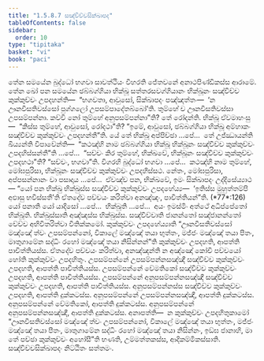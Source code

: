 ```yaml
---
title: "1.5.8.7 සඤ්චිච්චසික්ඛාපද"
tableOfContents: false
sidebar:
  order: 10
type: "tipitaka"
basket: "vi"
book: "paci"
---
```



<DynamicBreadcrumb />

<Division number="464" book="paci">

<Paragraph number="1379" book="paci">
තේන සමයේන බුද්ධෝ භගවා සාවත්ථියං විහරති ජේතවනේ අනාථපිණ්ඩිකස්ස ආරාමේ. තේන ඛෝ පන සමයේන ඡබ්බග්ගියා භික්ඛූ සත්තරසවග්ගියානං භික්ඛූනං සඤ්චිච්ච කුක්කුච්චං උපදහන්ති—  “භගවතා, ආවුසෝ, සික්ඛාපදං පඤ්ඤත්තං—  ‘න ඌනවීසතිවස්සෝ පුග්ගලෝ උපසම්පාදේතබ්බෝ’ති. තුම්හේ ච ඌනවීසතිවස්සා උපසම්පන්නා. කච්චි නෝ තුම්හේ අනුපසම්පන්නා”ති? තේ රෝදන්ති. භික්ඛූ ඒවමාහංසු—  “කිස්ස තුම්හේ, ආවුසෝ, රෝදථා”ති? “ඉමේ, ආවුසෝ, ඡබ්බග්ගියා භික්ඛූ අම්හාකං සඤ්චිච්ච කුක්කුච්චං උපදහන්තී”ති.
</Paragraph>

<Paragraph number="1380" book="paci">
යේ තේ භික්ඛූ අප්පිච්ඡා …පේ…  තේ උජ්ඣායන්ති ඛිය්‍යන්ති විපාචේන්ති—  “කථඤ්හි නාම ඡබ්බග්ගියා භික්ඛූ භික්ඛූනං සඤ්චිච්ච කුක්කුච්චං උපදහිස්සන්තී”ති …පේ…  “සච්චං කිර තුම්හේ, භික්ඛවේ, භික්ඛූනං සඤ්චිච්ච කුක්කුච්චං උපදහථා”ති? “සච්චං, භගවා”ති. විගරහි බුද්ධෝ භගවා …පේ…  කථඤ්හි නාම තුම්හේ, මෝඝපුරිසා, භික්ඛූනං සඤ්චිච්ච කුක්කුච්චං උපදහිස්සථ. නේතං, මෝඝපුරිසා, අප්පසන්නානං වා පසාදාය …පේ…  ඒවඤ්ච පන, භික්ඛවේ, ඉමං සික්ඛාපදං උද්දිසේය්‍යාථ—
</Paragraph>

</Division>
<Division number="465" book="paci">

<Paragraph number="1381" book="paci">
<Emphasis>“යෝ පන භික්ඛු භික්ඛුස්ස සඤ්චිච්ච කුක්කුච්චං උපදහේය්‍ය—  ‘ඉතිස්ස මුහුත්තම්පි අඵාසු භවිස්සතී’ති ඒතදේව පච්චයං කරිත්වා අනඤ්ඤං, පාචිත්තියන්”</Emphasis>ති. (*77*:<Emphasis>126</Emphasis>)
</Paragraph>

</Division>
<Division number="466" book="paci">

<Paragraph number="1382" book="paci">
<Emphasis>යෝ පනා</Emphasis>ති යෝ යාදිසෝ …පේ…  <Emphasis>භික්ඛූ</Emphasis>ති …පේ…  අයං ඉමස්මිං අත්ථේ අධිප්පේතෝ භික්ඛූති.
</Paragraph>

<Paragraph number="1383" book="paci">
<Emphasis>භික්ඛුස්සා</Emphasis>ති අඤ්ඤස්ස භික්ඛුස්ස.
</Paragraph>

<Paragraph number="1384" book="paci">
<Emphasis>සඤ්චිච්චා</Emphasis>ති ජානන්තෝ සඤ්ජානන්තෝ චේච්ච අභිවිතරිත්වා වීතික්කමෝ.
</Paragraph>

<Paragraph number="1385" book="paci">
<Emphasis>කුක්කුච්චං උපදහේය්‍යා</Emphasis>ති “ඌනවීසතිවස්සෝ මඤ්ඤේ ත්වං උපසම්පන්නෝ, විකාලේ මඤ්ඤේ තයා භුත්තං, මජ්ජං මඤ්ඤේ තයා පීතං, මාතුගාමේන සද්ධිං රහෝ මඤ්ඤේ තයා නිසින්නන්”ති කුක්කුච්චං උපදහති, ආපත්ති පාචිත්තියස්ස.
</Paragraph>

<Paragraph number="1386" book="paci">
<Emphasis>ඒතදේව පච්චයං කරිත්වා, අනඤ්ඤන්</Emphasis>ති න අඤ්ඤෝ කෝචි පච්චයෝ හෝති කුක්කුච්චං උපදහිතුං.
</Paragraph>

</Division>
<Division number="467" book="paci">

<Paragraph number="1387" book="paci">
උපසම්පන්නේ උපසම්පන්නසඤ්ඤී සඤ්චිච්ච කුක්කුච්චං උපදහති, ආපත්ති පාචිත්තියස්ස. උපසම්පන්නේ වේමතිකෝ සඤ්චිච්ච කුක්කුච්චං උපදහති, ආපත්ති පාචිත්තියස්ස. උපසම්පන්නේ අනුපසම්පන්නසඤ්ඤී සඤ්චිච්ච කුක්කුච්චං උපදහති, ආපත්ති පාචිත්තියස්ස.
</Paragraph>

<Paragraph number="1388" book="paci">
අනුපසම්පන්නස්ස සඤ්චිච්ච කුක්කුච්චං උපදහති, ආපත්ති දුක්කටස්ස. අනුපසම්පන්නේ උපසම්පන්නසඤ්ඤී, ආපත්ති දුක්කටස්ස. අනුපසම්පන්නේ වේමතිකෝ, ආපත්ති දුක්කටස්ස. අනුපසම්පන්නේ අනුපසම්පන්නසඤ්ඤී, ආපත්ති දුක්කටස්ස.
</Paragraph>

</Division>
<Division number="468" book="paci">

<Paragraph number="1389" book="paci">
අනාපත්ති—  න කුක්කුච්චං උපදහිතුකාමෝ “ඌනවීසතිවස්සෝ මඤ්ඤේ ත්වං උපසම්පන්නෝ, විකාලේ මඤ්ඤේ තයා භුත්තං, මජ්ජං මඤ්ඤේ තයා පීතං, මාතුගාමේන සද්ධිං රහෝ මඤ්ඤේ තයා නිසින්නං, ඉඞ්ඝ ජානාහි, මා තේ පච්ඡා කුක්කුච්චං අහෝසී”ති භණති, උම්මත්තකස්ස, ආදිකම්මිකස්සාති.

</Paragraph>
</Division>

<Paragraph number="1390" type="center" book="paci">
සඤ්චිච්චසික්ඛාපදං නිට්ඨිතං සත්තමං.
</Paragraph>